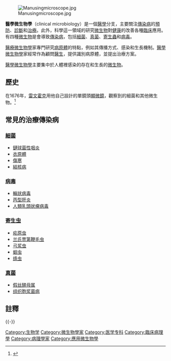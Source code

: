 {{expand|time=2014-01-11T20:48:08+00:00}}
[[File:Manusingmicroscope.jpg|thumb]]

'''醫學微生物學'''（clinical microbiology）是一個[[醫學|醫學]]分支，主要關注[[傳染病|傳染病]]的[[預防|預防]]、[[診斷|診斷]]和[[治療|治療]]。此外，科學這一領域的研究[[微生物|微生物]]對[[健康|健康]]的改善各種[[臨床醫學|臨床]]應用。有四種[[微生物|微生物]]是會導致[[傳染病|傳染病]]，包括[[細菌|細菌]]、[[真菌|真菌]]、[[寄生蟲|寄生蟲]]和[[病毒|病毒]]。

[[醫療|醫療]][[微生物學|微生物學]]家專門研究[[病原體|病原體]]的特點，例如其傳播方式、感染和生長機制。[[醫學|醫學]][[微生物學|微生物學]]家經常作為顧問[[醫生|醫生]]，提供識別病原體，並提出治療方案。

[[醫學|醫學]][[微生物學|微生物學]]主要集中於人體裡感染的存在和生長的[[微生物|微生物]]。

==歷史==
在1676年，[[雷文霍克|雷文霍克]]用他自己設計的單鏡頭[[顯微鏡|顯微鏡]]，觀察到的細菌和其他微生物。<ref>{{cite journal| author=Frank N. Egerton |date=2006| doi=10.1890/0012-9623(2006)87[47:AHOTES]2.0.CO;2| volume=87| pages=47| title=A History of the Ecological Sciences, Part 19: Leeuwenhoek's Microscopic Natural History| journal=Bulletin of the Ecological Society of America}}</ref>

==常見的治療傳染病==
===[[細菌|細菌]]===
*[[鏈球菌性咽炎|鏈球菌性咽炎]]
*[[衣原體感染|衣原體]]
*[[傷寒|傷寒]]
*[[結核病|結核病]]

===[[病毒|病毒]]===
*[[輪狀病毒|輪狀病毒]]
*[[丙型肝炎|丙型肝炎]]
*[[人類乳頭狀瘤病毒|人類乳頭狀瘤病毒]]

===[[寄生虫|寄生虫]]===
*[[疟原虫|疟原虫]]
*[[兰氏贾第鞭毛虫|兰氏贾第鞭毛虫]]
*[[弓浆虫|弓浆虫]]
*[[蛔虫|蛔虫]]
*[[绦虫|绦虫]]
===[[真菌|真菌]]===
*[[假丝酵母属|假丝酵母属]]
*[[组织胞浆菌病|组织胞浆菌病]]

==註釋==
{{reflist}}
{{-}}
{{Pathology}}

[[Category:生物学|Category:生物学]]
[[Category:微生物學家|Category:微生物學家]]
[[Category:医学专科|Category:医学专科]]
[[Category:臨床病理學|Category:臨床病理學]]
[[Category:病理學家|Category:病理學家]]
[[Category:應用微生物學|Category:應用微生物學]]